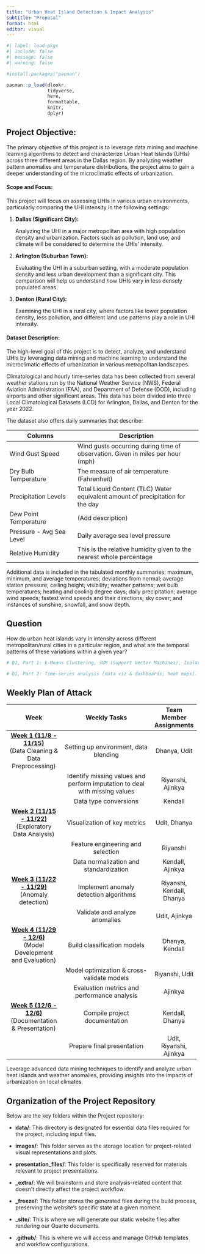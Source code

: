 ```yaml
---
title: "Urban Heat Island Detection & Impact Analysis"
subtitle: "Proposal"
format: html
editor: visual
---
```


```r
#| label: load-pkgs
#| include: false
#| message: false
#| warning: false

#install.packages("pacman")

pacman::p_load(dlookr,
               tidyverse,
               here,
               formattable,
               knitr,
               dplyr)
```

## Project Objective**:**

The primary objective of this project is to leverage data mining and machine learning algorithms to detect and characterize Urban Heat Islands (UHIs) across three different areas in the Dallas region. By analyzing weather pattern anomalies and temperature distributions, the project aims to gain a deeper understanding of the microclimatic effects of urbanization.

#### **Scope and Focus:**

This project will focus on assessing UHIs in various urban environments, particularly comparing the UHI intensity in the following settings:

1.  **Dallas (Significant City):**

    Analyzing the UHI in a major metropolitan area with high population density and urbanization. Factors such as pollution, land use, and climate will be considered to determine the UHIs' intensity.

2.  **Arlington (Suburban Town):**

    Evaluating the UHI in a suburban setting, with a moderate population density and less urban development than a significant city. This comparison will help us understand how UHIs vary in less densely populated areas.

3.  **Denton (Rural City):**

    Examining the UHI in a rural city, where factors like lower population density, less pollution, and different land use patterns play a role in UHI intensity.

#### Dataset Description:

The high-level goal of this project is to detect, analyze, and understand UHIs by leveraging data mining and machine learning to understand the microclimatic effects of urbanization in various metropolitan landscapes.

Climatological and hourly time-series data has been collected from several weather stations run by the National Weather Service (NWS), Federal Aviation Administration (FAA), and Department of Defense (DOD), including airports and other significant areas. This data has been divided into three Local Climatological Datasets (LCD) for Arlington, Dallas, and Denton for the year 2022.

The dataset also offers daily summaries that describe:

+---------------------------------------------+---------------------------------------------------------------------------------+
| Columns                                     | Description                                                                     |
+=============================================+=================================================================================+
| Wind Gust Speed                             | Wind gusts occurring during time of observation. Given in miles per hour (mph)  |
+---------------------------------------------+---------------------------------------------------------------------------------+
| Dry Bulb Temperature                        | The measure of air temperature (Fahrenheit)                                     |
+---------------------------------------------+---------------------------------------------------------------------------------+
| Precipitation Levels                        | Total Liquid Content (TLC) Water equivalent amount of precipitation for the day |
+---------------------------------------------+---------------------------------------------------------------------------------+
| Dew Point Temperature                       | (Add description)                                                               |
+---------------------------------------------+---------------------------------------------------------------------------------+
| Pressure - Avg Sea Level                    | Daily average sea level pressure                                                |
+---------------------------------------------+---------------------------------------------------------------------------------+
| Relative Humidity                           | This is the relative humidity given to the nearest whole percentage             |
+---------------------------------------------+---------------------------------------------------------------------------------+

Additional data is included in the tabulated monthly summaries: maximum, minimum, and average temperatures; deviations from normal; average station pressure; ceiling height; visibility; weather patterns; wet bulb temperatures; heating and cooling degree days; daily precipitation; average wind speeds; fastest wind speeds and their directions; sky cover; and instances of sunshine, snowfall, and snow depth.

## Question

How do urban heat islands vary in intensity across different metropolitan/rural cities in a particular region, and what are the temporal patterns of these variations within a given year?

```r
# Q1, Part 1: k-Means Clustering, SVM (Support Vector Machines), Isolation Forest and Local Outlier Factor (LOF), Z-scores. First 3 are models.

# Q1, Part 2: Time-series analysis (data viz & dashboards; heat maps).
```

## Weekly Plan of Attack

+-------------------------------------------+----------------------------------------------------------------------------+---------------------------+
| Week                                      | Weekly Tasks                                                               | Team Member Assignments   |
+:=========================================:+:==========================================================================:+:=========================:+
| [**Week 1 (11/8 - 11/15)**]{.underline}\  | Setting up environment, data blending                                      | Dhanya, Udit              |
| (Data Cleaning & Data Preprocessing)      |                                                                            |                           |
+-------------------------------------------+----------------------------------------------------------------------------+---------------------------+
|                                           | Identify missing values and perform imputation to deal with missing values | Riyanshi, Ajinkya         |
+-------------------------------------------+----------------------------------------------------------------------------+---------------------------+
|                                           | Data type conversions                                                      | Kendall                   |
+-------------------------------------------+----------------------------------------------------------------------------+---------------------------+
| [**Week 2 (11/15 - 11/22)**]{.underline}\ | Visualization of key metrics                                               | Udit, Dhanya              |
| (Exploratory Data Analysis)               |                                                                            |                           |
+-------------------------------------------+----------------------------------------------------------------------------+---------------------------+
|                                           | Feature engineering and selection                                          | Riyanshi                  |
+-------------------------------------------+----------------------------------------------------------------------------+---------------------------+
|                                           | Data normalization and standardization                                     | Kendall, Ajinkya          |
+-------------------------------------------+----------------------------------------------------------------------------+---------------------------+
| [**Week 3 (11/22 - 11/29)**]{.underline}\ | Implement anomaly detection algorithms                                     | Riyanshi, Kendall, Dhanya |
| (Anomaly detection)                       |                                                                            |                           |
+-------------------------------------------+----------------------------------------------------------------------------+---------------------------+
|                                           | Validate and analyze anomalies                                             | Udit, Ajinkya             |
+-------------------------------------------+----------------------------------------------------------------------------+---------------------------+
| [**Week 4 (11/29 - 12/6)**]{.underline}\  | Build classification models                                                | Dhanya, Kendall           |
| (Model Development and Evaluation)        |                                                                            |                           |
+-------------------------------------------+----------------------------------------------------------------------------+---------------------------+
|                                           | Model optimization & cross-validate models                                 | Riyanshi, Udit            |
+-------------------------------------------+----------------------------------------------------------------------------+---------------------------+
|                                           | Evaluation metrics and performance analysis                                | Ajinkya                   |
+-------------------------------------------+----------------------------------------------------------------------------+---------------------------+
| [**Week 5 (12/6 - 12/6)**]{.underline}\   | Compile project documentation                                              | Kendall, Dhanya           |
| (Documentation & Presentation)            |                                                                            |                           |
+-------------------------------------------+----------------------------------------------------------------------------+---------------------------+
|                                           | Prepare final presentation                                                 | Udit, Riyanshi, Ajinkya   |
+-------------------------------------------+----------------------------------------------------------------------------+---------------------------+

Leverage advanced data mining techniques to identify and analyze urban heat islands and weather anomalies, providing insights into the impacts of urbanization on local climates.

## Organization of the Project Repository

Below are the key folders within the Project repository:

-   **data/**: This directory is designated for essential data files required for the project, including input files.

-   **images/**: This folder serves as the storage location for project-related visual representations and plots.

-   **presentation_files/**: This folder is specifically reserved for materials relevant to project presentations.

-   **\_extra/**: We will brainstorm and store analysis-related content that doesn't directly affect the project workflow.

-   **\_freeze/**: This folder stores the generated files during the build process, preserving the website's specific state at a given moment.

-   **\_site/**: This is where we will generate our static website files after rendering our Quarto documents.

-   **.github/**: This is where we will access and manage GitHub templates and workflow configurations.
